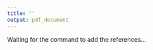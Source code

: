 ```yaml
---
title: ''
output: pdf_document
---
```


Waiting for the command to add the references...
\bibliography{bibliography}
